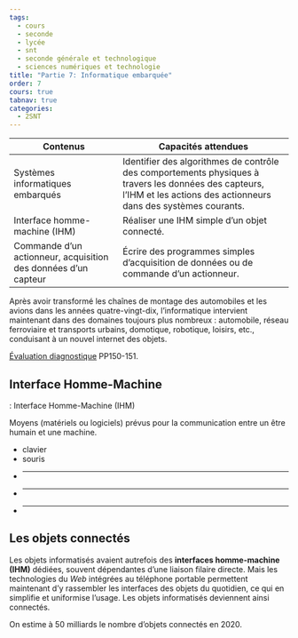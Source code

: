 ```yaml
---
tags:
  - cours
  - seconde
  - lycée
  - snt
  - seconde générale et technologique
  - sciences numériques et technologie
title: "Partie 7: Informatique embarquée"
order: 7
cours: true
tabnav: true
categories:
  - 2SNT
---
```


::: programme

+--------------------------------------+------------------------------------------------------------+
| Contenus                             | Capacités attendues                                        |
+======================================+============================================================+
| Systèmes informatiques embarqués     | Identifier des algorithmes de contrôle des comportements   |
|                                      | physiques à travers les données des capteurs, l’IHM et les |
|                                      | actions des actionneurs dans des systèmes courants.        |
+--------------------------------------+------------------------------------------------------------+
| Interface homme-machine (IHM)        | Réaliser une IHM simple d’un objet connecté.               |
+--------------------------------------+------------------------------------------------------------+
| Commande d’un actionneur,            | Écrire des programmes simples d’acquisition de données ou  |
| acquisition des données d’un capteur | de commande d’un actionneur.                               |
+--------------------------------------+------------------------------------------------------------+

:::

::: intro

Après avoir transformé les chaînes de montage des automobiles et les avions dans les années
quatre-vingt-dix, l'informatique intervient maintenant dans des domaines toujours plus nombreux :
automobile, réseau ferroviaire et transports urbains, domotique, robotique, loisirs, etc.,
conduisant à un nouvel internet des objets.

:::

::: appli

[Évaluation diagnostique](https://lienmini.fr/3389-702) PP150-151.

:::

## Interface Homme-Machine

: Interface Homme-Machine (IHM)

Moyens (matériels ou logiciels) prévus pour la communication entre un être humain et une machine. 

::: examples

- clavier
- souris
- __________
- __________
- __________


:::

## Les objets connectés

Les objets informatisés avaient autrefois des **interfaces homme-machine (IHM)** dédiées, souvent
dépendantes d’une liaison filaire directe. Mais les technologies du _Web_ intégrées au téléphone
portable permettent maintenant d’y rassembler les interfaces des objets du quotidien, ce qui en
simplifie et uniformise l’usage. Les objets informatisés deviennent ainsi connectés.

On estime à 50 milliards le nombre d’objets connectés en 2020.

